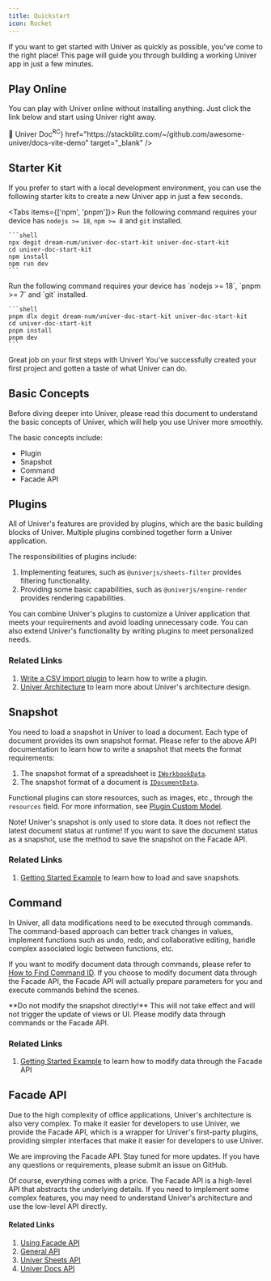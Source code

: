 ```yaml
---
title: Quickstart
icon: Rocket
---
```


If you want to get started with Univer as quickly as possible, you've come to the right place! This page will guide you through building a working Univer app in just a few minutes.

## Play Online

You can play with Univer online without installing anything. Just click the link below and start using Univer right away.

<Cards>
  <Card
    title={<span>📝 Univer Doc<sup>RC</sup></span>}
    href="https://stackblitz.com/~/github.com/awesome-univer/docs-vite-demo"
    target="_blank"
  />
</Cards>

## Starter Kit

If you prefer to start with a local development environment, you can use the following starter kits to create a new Univer app in just a few seconds.

<Tabs items={['npm', 'pnpm']}>
  <Tab>
    Run the following command requires your device has `nodejs >= 18`, `npm >= 8` and `git` installed.

    ```shell
    npx degit dream-num/univer-doc-start-kit univer-doc-start-kit
    cd univer-doc-start-kit
    npm install
    npm run dev
    ```
  </Tab>
  <Tab>
    Run the following command requires your device has `nodejs >= 18`, `pnpm >= 7` and `git` installed.

    ```shell
    pnpm dlx degit dream-num/univer-doc-start-kit univer-doc-start-kit
    cd univer-doc-start-kit
    pnpm install
    pnpm dev
    ```
  </Tab>
</Tabs>

Great job on your first steps with Univer! You've successfully created your first project and gotten a taste of what Univer can do.

## Basic Concepts

Before diving deeper into Univer, please read this document to understand the basic concepts of Univer, which will help you use Univer more smoothly.

The basic concepts include:

* Plugin
* Snapshot
* Command
* Facade API

## Plugins

All of Univer's features are provided by plugins, which are the basic building blocks of Univer. Multiple plugins combined together form a Univer application.

The responsibilities of plugins include:

1. Implementing features, such as `@univerjs/sheets-filter` provides filtering functionality.
2. Providing some basic capabilities, such as `@univerjs/engine-render` provides rendering capabilities.

You can combine Univer's plugins to customize a Univer application that meets your requirements and avoid loading unnecessary code. You can also extend Univer's functionality by writing plugins to meet personalized needs.

### Related Links

1. [Write a CSV import plugin](/guides/sheets/tutorials/csv-import-plugin) to learn how to write a plugin.
2. [Univer Architecture](/en-US/guides/recipes/architecture/univer) to learn more about Univer's architecture design.

## Snapshot

You need to load a snapshot in Univer to load a document. Each type of document provides its own snapshot format. Please refer to the above API documentation to learn how to write a snapshot that meets the format requirements:

1. The snapshot format of a spreadsheet is [`IWorkbookData`](/guides/sheets/getting-started/workbook-data#iworkbookdata).
2. The snapshot format of a document is [`IDocumentData`](https://reference.univer.ai/en-US/interfaces/IDocumentData).

Functional plugins can store resources, such as images, etc., through the `resources` field. For more information, see [Plugin Custom Model](/en-US/guides/recipes/practices/custom-model).

<Callout type="warning" title="Caution">
  Note! Univer's snapshot is only used to store data. It does not reflect the latest document status at runtime! If you want to save the document status as a snapshot, use the method to save the snapshot on the Facade API.
</Callout>

### Related Links

1. [Getting Started Example](/guides/sheets/getting-started/installation#Getting-Started-Example-Loading-Data-Modifying-Data-and-Storing-Data) to learn how to load and save snapshots.

## Command

In Univer, all data modifications need to be executed through commands. The command-based approach can better track changes in values, implement functions such as undo, redo, and collaborative editing, handle complex associated logic between functions, etc.

If you want to modify document data through commands, please refer to [How to Find Command ID](/guides/sheets/tutorials/find-the-command-id). If you choose to modify document data through the Facade API, the Facade API will actually prepare parameters for you and execute commands behind the scenes.

<Callout type="warning" title="Caution">
  **Do not modify the snapshot directly!** This will not take effect and will not trigger the update of views or UI. Please modify data through commands or the Facade API.
</Callout>

### Related Links

1. [Getting Started Example](/guides/sheets/getting-started/installation#Getting-Started-Example-Loading-Data-Modifying-Data-and-Storing-Data) to learn how to modify data through the Facade API

## Facade API

Due to the high complexity of office applications, Univer's architecture is also very complex. To make it easier for developers to use Univer, we provide the Facade API, which is a wrapper for Univer's first-party plugins, providing simpler interfaces that make it easier for developers to use Univer.

We are improving the Facade API. Stay tuned for more updates. If you have any questions or requirements, please submit an issue on GitHub.

Of course, everything comes with a price. The Facade API is a high-level API that abstracts the underlying details. If you need to implement some complex features, you may need to understand Univer's architecture and use the low-level API directly.

#### Related Links

1. [Using Facade API](/guides/sheets/getting-started/facade)
2. [General API](/guides/sheets/features/core/general-api)
3. [Univer Sheets API](/guides/sheets/features/core/sheet-api)
4. [Univer Docs API](/guides/docs/features/core/doc-api)
